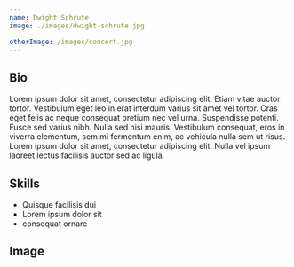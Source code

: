 ```yaml
---
name: Dwight Schrute
image: ./images/dwight-schrute.jpg

otherImage: /images/concert.jpg
---
```


## Bio

Lorem ipsum dolor sit amet, consectetur adipiscing elit. Etiam vitae auctor tortor. Vestibulum eget leo in erat interdum varius sit amet vel tortor. Cras eget felis ac neque consequat pretium nec vel urna. Suspendisse potenti. Fusce sed varius nibh. Nulla sed nisi mauris. Vestibulum consequat, eros in viverra elementum, sem mi fermentum enim, ac vehicula nulla sem ut risus. Lorem ipsum dolor sit amet, consectetur adipiscing elit. Nulla vel ipsum laoreet lectus facilisis auctor sed ac ligula.

## Skills

- Quisque facilisis dui
- Lorem ipsum dolor sit
- consequat ornare

## Image

<CustomImage imageUrl={frontmatter.otherImage} />
